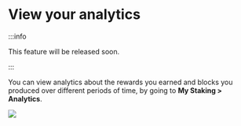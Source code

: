 
# View your analytics

:::info

This feature will be released soon.

:::

You can view analytics about the rewards you earned and blocks you produced over different periods of time, by going to **My Staking > Analytics**.

<img src={rewardAnalytics} width={1280} />